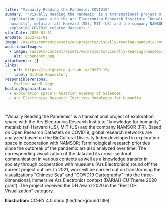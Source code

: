 ```yaml
---
title: "Visually Reading the Pandemic: COVID19"
summary: "'Visually Reading the Pandemic' is a transnational project of
  exploration space with the Ars Electronica Research Institute 'knowledge for
  humanity', metalab (at) Harvard (US), MIT (US) and the company NAMSOR (FR)
  exploring COVID19 related datasets."
startDate: 2020-01-01
endDate: 2022-01-01
image: /assets/content/assets/en/projects/visually-reading-pandemic-covid19/cartography_cc.by_4.0_dario_2.png
additionalImages:
  - image: /assets/content/assets/en/projects/visually-reading-pandemic-covid19/additionalImages/unbenannt.png
    alt: unbenannt.png
attachments: []
links:
  - url: https://rodighiero.github.io/COVID-19/
    label: GitHub Repository
responsiblePersons:
  - Eveline Wandl-Vogt
hostingOrganizations:
  - exploration space @ Austrian Academy of Sciences
  - Ars Electronica Research Institute Knowledge for Humanity

---
```

"Visually Reading the Pandemic" is a transnational project of exploration space with the Ars Electronica Research Institute "knowledge for humanity", metalab (at) Harvard (US), MIT (US) and the company NAMSOR (FR). Based on Open Research Datastets on COVID19, global research networks are analyzed based on the BioCultural Diversity Index developed in exploration space in cooperation with NAMSOR; Terminological research priorities since the outbreak of the pandemic are also analyzed over time. The corresponding visualization of the data and its cross-sectoral communication in various contexts as well as a knowledge transfer in society through cooperation with museums (Ars Electronica) round off the current project outline. In 2021, work will be carried out on transforming the visualizations "Chinese Sea" and "COVID19 Cartography" into the three-dimensional, immersive Ars Electronica context (DARIAH-EU Theme 2020 grant).
The project received the DH Award 2020 in the "Best DH Visualization" category.

**Illustration:** CC-BY 4.0 dario (tile/background title)
